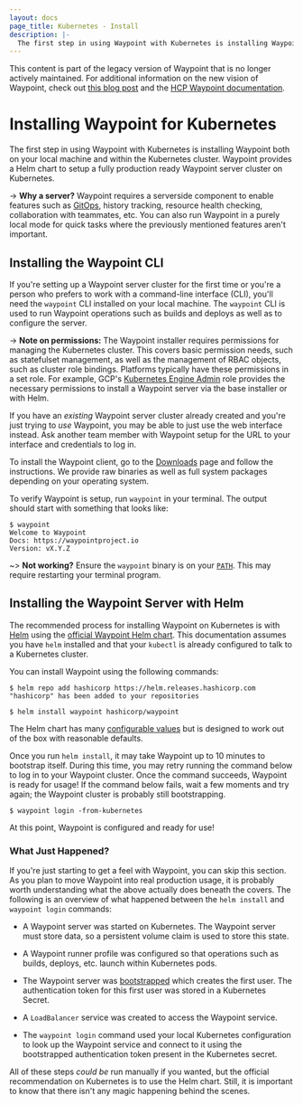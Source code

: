 ```yaml
---
layout: docs
page_title: Kubernetes - Install
description: |-
  The first step in using Waypoint with Kubernetes is installing Waypoint both on your local machine and within the Kubernetes cluster. Waypoint provides a Helm chart to setup a fully production ready Waypoint server cluster on Kubernetes.
---
```


<Warning>

This content is part of the legacy version of Waypoint that is no longer actively maintained. For additional information on the new vision of Waypoint, check out [this blog post](https://www.hashicorp.com/blog/a-new-vision-for-hcp-waypoint) and the [HCP Waypoint documentation](/hcp/docs/waypoint).

</Warning>

# Installing Waypoint for Kubernetes

The first step in using Waypoint with Kubernetes is installing Waypoint
both on your local machine and within the Kubernetes cluster. Waypoint
provides a Helm chart to setup a fully production ready Waypoint server cluster
on Kubernetes.

-> **Why a server?** Waypoint requires a serverside component to enable
features such as [GitOps](/waypoint/docs/projects/git), history tracking,
resource health checking, collaboration with teammates, etc. You can also
run Waypoint in a purely local mode for quick tasks where the previously
mentioned features aren't important.

## Installing the Waypoint CLI

If you're setting up a Waypoint server cluster for the first time or you're
a person who prefers to work with a command-line interface (CLI), you'll need
the `waypoint` CLI installed on your local machine. The `waypoint` CLI is
used to run Waypoint operations such as builds and deploys as well as to
configure the server.

-> **Note on permissions:** The Waypoint installer requires permissions for
managing the Kubernetes cluster. This covers basic permission needs, such as
statefulset management, as well as the management of RBAC objects, such as
cluster role bindings. Platforms typically have these permissions in a set role.
For example, GCP's [Kubernetes Engine Admin](https://cloud.google.com/iam/docs/understanding-roles?hl=en#kubernetes-engine-roles)
role provides the necessary permissions to install a Waypoint server via
the base installer or with Helm.

If you have an _existing_ Waypoint server cluster already created and you're
just trying to _use_ Waypoint, you may be able to just use the web interface
instead. Ask another team member with Waypoint setup for the URL to your
interface and credentials to log in.

To install the Waypoint client, go to the [Downloads](/waypoint/downloads) page
and follow the instructions. We provide raw binaries as well as full system
packages depending on your operating system.

To verify Waypoint is setup, run `waypoint` in your terminal. The output
should start with something that looks like:

```shell-session
$ waypoint
Welcome to Waypoint
Docs: https://waypointproject.io
Version: vX.Y.Z
```

~> **Not working?** Ensure the `waypoint` binary is on your
[`PATH`](https://superuser.com/questions/284342/what-are-path-and-other-environment-variables-and-how-can-i-set-or-use-them). This may require restarting your
terminal program.

## Installing the Waypoint Server with Helm

The recommended process for installing Waypoint on Kubernetes is with
[Helm](https://helm.sh/) using the
[official Waypoint Helm chart](https://github.com/hashicorp/waypoint-helm).
This documentation assumes you have `helm` installed and that your `kubectl`
is already configured to talk to a Kubernetes cluster.

You can install Waypoint using the following commands:

```shell-session
$ helm repo add hashicorp https://helm.releases.hashicorp.com
"hashicorp" has been added to your repositories

$ helm install waypoint hashicorp/waypoint
```

The Helm chart has many
[configurable values](https://github.com/hashicorp/waypoint-helm/blob/main/values.yaml)
but is designed to work out of the box with reasonable defaults.

Once you run `helm install`, it may take Waypoint up to 10 minutes to
bootstrap itself. During this time, you may retry running the command below
to log in to your Waypoint cluster. Once the command succeeds, Waypoint is
ready for usage! If the command below fails, wait a few moments and try again;
the Waypoint cluster is probably still bootstrapping.

```shell-session
$ waypoint login -from-kubernetes
```

At this point, Waypoint is configured and ready for use!

### What Just Happened?

If you're just starting to get a feel with Waypoint, you can skip this section.
As you plan to move Waypoint into real production usage, it is probably worth
understanding what the above actually does beneath the covers.
The following is an overview of what happened between the `helm install`
and `waypoint login` commands:

- A Waypoint server was started on Kubernetes. The Waypoint server must
  store data, so a persistent volume claim is used to store this state.

- A Waypoint runner profile was configured so that operations such as
  builds, deploys, etc. launch within Kubernetes pods.

- The Waypoint server was [bootstrapped](/waypoint/docs/server/run#bootstrap-the-server)
  which creates the first user. The authentication token for this first
  user was stored in a Kubernetes Secret.

- A `LoadBalancer` service was created to access the Waypoint service.

- The `waypoint login` command used your local Kubernetes configuration
  to look up the Waypoint service and connect to it using the bootstrapped
  authentication token present in the Kubernetes secret.

All of these steps _could be_ run manually if you wanted, but the official
recommendation on Kubernetes is to use the Helm chart. Still, it is important
to know that there isn't any magic happening behind the scenes.

